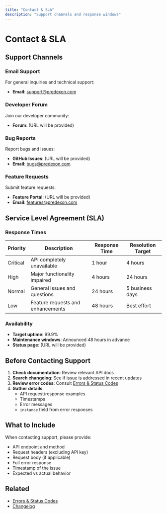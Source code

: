 ```yaml
---
title: "Contact & SLA"
description: "Support channels and response windows"
---
```


# Contact & SLA

## Support Channels

### Email Support

For general inquiries and technical support:
- **Email**: support@predexon.com

### Developer Forum

Join our developer community:
- **Forum**: (URL will be provided)

### Bug Reports

Report bugs and issues:
- **GitHub Issues**: (URL will be provided)
- **Email**: bugs@predexon.com

### Feature Requests

Submit feature requests:
- **Feature Portal**: (URL will be provided)
- **Email**: features@predexon.com

## Service Level Agreement (SLA)

### Response Times

| Priority | Description | Response Time | Resolution Target |
|----------|-------------|---------------|-------------------|
| Critical | API completely unavailable | 1 hour | 4 hours |
| High | Major functionality impaired | 4 hours | 24 hours |
| Normal | General issues and questions | 24 hours | 5 business days |
| Low | Feature requests and enhancements | 48 hours | Best effort |

### Availability

- **Target uptime**: 99.9%
- **Maintenance windows**: Announced 48 hours in advance
- **Status page**: (URL will be provided)

## Before Contacting Support

1. **Check documentation**: Review relevant API docs
2. **Search changelog**: See if issue is addressed in recent updates
3. **Review error codes**: Consult [Errors & Status Codes](/support/errors)
4. **Gather details**:
   - API request/response examples
   - Timestamps
   - Error messages
   - `instance` field from error responses

## What to Include

When contacting support, please provide:
- API endpoint and method
- Request headers (excluding API key)
- Request body (if applicable)
- Full error response
- Timestamp of the issue
- Expected vs actual behavior

## Related

- [Errors & Status Codes](/support/errors)
- [Changelog](/support/changelog)
